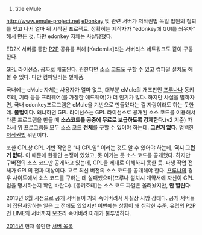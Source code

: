#title eMule
[[http://www.emule-project.net]]
[[eDonkey]] 및 관련 서버가 저작권법 독일 법원의 철퇴를 맞고 나서 얼마 뒤 시작된 프로젝트. 정확히는 제작자가 “edonkey에 GUI를 씌우자” 해서 만든 것. 다만 edonkey 자체는 사살당했다.

ED2K 서버를 통한 [[P2P]] 공유를 위해 [Kademlia]라는 서버리스 네트워크도 같이 구동한다.

[[GPL]] 라이선스. 공짜로 배포된다. 원한다면 소스 코드도 구할 수 있고 컴파일 설치도 해 볼 수 있다. 다만 컴파일러는 별매품.

국내에는 eMule 자체는 사용자가 얼마 없고, 대부분 eMule의 개조판인 [[프루나]]나 동키호테, 기타 등등 프리웨어(를 가장한 애드웨어)가 더 인기가 많다. 하지만 사실을 말하자면, 국내 edonkey프로그램은 eMule을 기반으로 만들었다는 걸 자랑이라도 하는 듯한데. '''불법이다.''' 왜냐하면 GPL 라이선스는 GPL 라이선스로 공개된 소스 코드를 이용해서 다른 프로그램을 만들 때 '''소스코드를 공중에 무료로 보급하도록 강제한다.'''(v2 기준) 따라서 위 프로그램들 모두 소스 코드 '''전체'''를 구할 수 있어야 하는데. '''그런거 없다.''' 명백한 [[저작권법]] 위반이다.

또한 GPL상 GPL 기반 작업은 “나 GPL임” 이라는 것도 알 수 있어야 하는데, '''역시 그런 거 없다.''' 이 때문에 한동안 논쟁이 있었고, 못 이기는 듯 소스 코드를 공개했다. 하지만 구버전의 소스 코드만 공개하고 있는데, GPL을 제대로 이해하지 못한 듯. 파생 작업 전체가 GPL의 전파 대상이다. 고로 최신 버전의 소스 코드를 공개해야 한다. [[프루나]]의 경우 사이트에서 소스 코드를 구하는 데 실패했으며(프루나 설치시 계약서에 자신이 GPL임을 명시하는지 확인 바란다). [동키호테]는 소스 코드 파일은 올려놨지만, '''안 열린다'''.

2013년 6월 시점으로 공개 서버들이 거의 죽어버려서 사실상 사망 상태다. 공개 서버들이 집단사망하는 일은 그 전에도 있었지만 이번에는 상황이 꽤 심각한 수준. 유럽의 P2P인 LIME의 서버까지 모조리 죽어버려 미래가 불투명하다.

[[2014년]] 현재 쓸만한 [http://edk.peerates.net/servers.php?lang=0 서버 목록]
